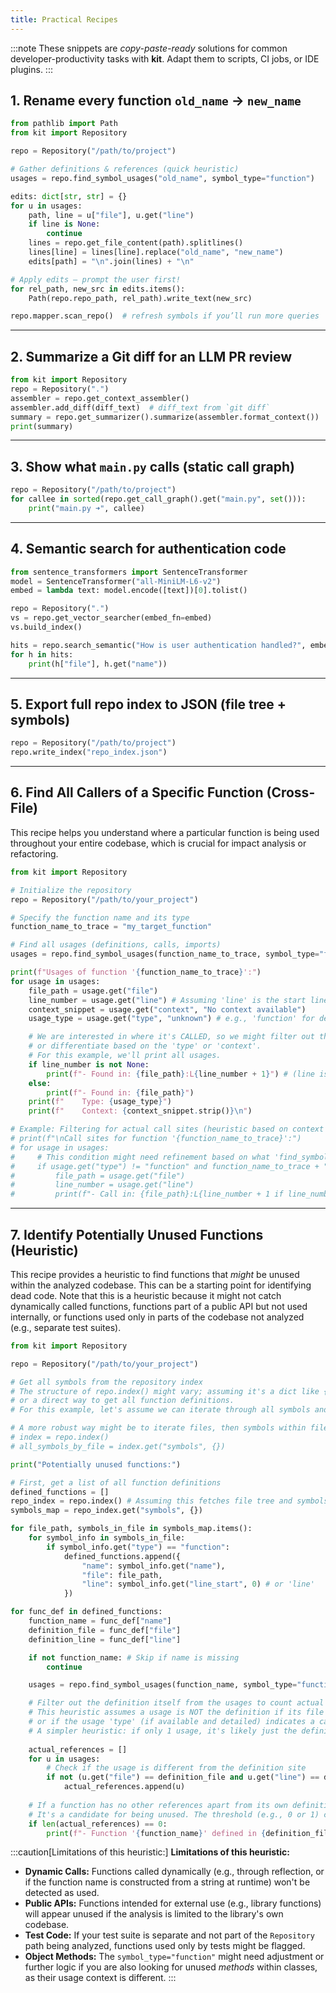 ```yaml
---
title: Practical Recipes
---
```


:::note
These snippets are *copy-paste-ready* solutions for common developer-productivity tasks with **kit**. Adapt them to scripts, CI jobs, or IDE plugins.
:::

## 1. Rename every function `old_name` → `new_name`

```python
from pathlib import Path
from kit import Repository

repo = Repository("/path/to/project")

# Gather definitions & references (quick heuristic)
usages = repo.find_symbol_usages("old_name", symbol_type="function")

edits: dict[str, str] = {}
for u in usages:
    path, line = u["file"], u.get("line")
    if line is None:
        continue
    lines = repo.get_file_content(path).splitlines()
    lines[line] = lines[line].replace("old_name", "new_name")
    edits[path] = "\n".join(lines) + "\n"

# Apply edits – prompt the user first!
for rel_path, new_src in edits.items():
    Path(repo.repo_path, rel_path).write_text(new_src)

repo.mapper.scan_repo()  # refresh symbols if you’ll run more queries
```

---

## 2. Summarize a Git diff for an LLM PR review

```python
from kit import Repository
repo = Repository(".")
assembler = repo.get_context_assembler()
assembler.add_diff(diff_text)  # diff_text from `git diff`
summary = repo.get_summarizer().summarize(assembler.format_context())
print(summary)
```

---

## 3. Show what `main.py` calls (static call graph)

```python
repo = Repository("/path/to/project")
for callee in sorted(repo.get_call_graph().get("main.py", set())):
    print("main.py ➜", callee)
```

---

## 4. Semantic search for authentication code

```python
from sentence_transformers import SentenceTransformer
model = SentenceTransformer("all-MiniLM-L6-v2")
embed = lambda text: model.encode([text])[0].tolist()

repo = Repository(".")
vs = repo.get_vector_searcher(embed_fn=embed)
vs.build_index()

hits = repo.search_semantic("How is user authentication handled?", embed_fn=embed)
for h in hits:
    print(h["file"], h.get("name"))
```

---

## 5. Export full repo index to JSON (file tree + symbols)

```python
repo = Repository("/path/to/project")
repo.write_index("repo_index.json")
```

---

## 6. Find All Callers of a Specific Function (Cross-File)

This recipe helps you understand where a particular function is being used throughout your entire codebase, which is crucial for impact analysis or refactoring.

```python
from kit import Repository

# Initialize the repository
repo = Repository("/path/to/your_project")

# Specify the function name and its type
function_name_to_trace = "my_target_function"

# Find all usages (definitions, calls, imports)
usages = repo.find_symbol_usages(function_name_to_trace, symbol_type="function")

print(f"Usages of function '{function_name_to_trace}':")
for usage in usages:
    file_path = usage.get("file")
    line_number = usage.get("line") # Assuming 'line' is the start line of the usage/symbol
    context_snippet = usage.get("context", "No context available")
    usage_type = usage.get("type", "unknown") # e.g., 'function' for definition, 'call' for a call site

    # We are interested in where it's CALLED, so we might filter out the definition itself if needed,
    # or differentiate based on the 'type' or 'context'.
    # For this example, we'll print all usages.
    if line_number is not None:
        print(f"- Found in: {file_path}:L{line_number + 1}") # (line is 0-indexed, display as 1-indexed)
    else:
        print(f"- Found in: {file_path}")
    print(f"    Type: {usage_type}")
    print(f"    Context: {context_snippet.strip()}\n")

# Example: Filtering for actual call sites (heuristic based on context or type if available)
# print(f"\nCall sites for function '{function_name_to_trace}':")
# for usage in usages:
#     # This condition might need refinement based on what 'find_symbol_usages' returns for 'type' of a call
#     if usage.get("type") != "function" and function_name_to_trace + "(" in usage.get("context", ""):
#         file_path = usage.get("file")
#         line_number = usage.get("line")
#         print(f"- Call in: {file_path}:L{line_number + 1 if line_number is not None else 'N/A'}")

```

---

## 7. Identify Potentially Unused Functions (Heuristic)

This recipe provides a heuristic to find functions that *might* be unused within the analyzed codebase. This can be a starting point for identifying dead code. Note that this is a heuristic because it might not catch dynamically called functions, functions part of a public API but not used internally, or functions used only in parts of the codebase not analyzed (e.g., separate test suites).

```python
from kit import Repository

repo = Repository("/path/to/your_project")

# Get all symbols from the repository index
# The structure of repo.index() might vary; assuming it's a dict like {'symbols': {'file_path': [symbol_dicts]}}
# or a direct way to get all function definitions.
# For this example, let's assume we can iterate through all symbols and filter functions.

# A more robust way might be to iterate files, then symbols within files from repo.index()
# index = repo.index()
# all_symbols_by_file = index.get("symbols", {})

print("Potentially unused functions:")

# First, get a list of all function definitions
defined_functions = []
repo_index = repo.index() # Assuming this fetches file tree and symbols
symbols_map = repo_index.get("symbols", {})

for file_path, symbols_in_file in symbols_map.items():
    for symbol_info in symbols_in_file:
        if symbol_info.get("type") == "function":
            defined_functions.append({
                "name": symbol_info.get("name"),
                "file": file_path,
                "line": symbol_info.get("line_start", 0) # or 'line'
            })

for func_def in defined_functions:
    function_name = func_def["name"]
    definition_file = func_def["file"]
    definition_line = func_def["line"]

    if not function_name: # Skip if name is missing
        continue

    usages = repo.find_symbol_usages(function_name, symbol_type="function")

    # Filter out the definition itself from the usages to count actual calls/references
    # This heuristic assumes a usage is NOT the definition if its file and line differ,
    # or if the usage 'type' (if available and detailed) indicates a call.
    # A simpler heuristic: if only 1 usage, it's likely just the definition.
    
    actual_references = []
    for u in usages:
        # Check if the usage is different from the definition site
        if not (u.get("file") == definition_file and u.get("line") == definition_line):
            actual_references.append(u)
    
    # If a function has no other references apart from its own definition site (or very few)
    # It's a candidate for being unused. The threshold (e.g., 0 or 1) can be adjusted.
    if len(actual_references) == 0:
        print(f"- Function '{function_name}' defined in {definition_file}:L{definition_line + 1} has no apparent internal usages.")
```

:::caution[Limitations of this heuristic:]
**Limitations of this heuristic:**

*   **Dynamic Calls:** Functions called dynamically (e.g., through reflection, or if the function name is constructed from a string at runtime) won't be detected as used.
*   **Public APIs:** Functions intended for external use (e.g., library functions) will appear unused if the analysis is limited to the library's own codebase.
*   **Test Code:** If your test suite is separate and not part of the `Repository` path being analyzed, functions used only by tests might be flagged.
*   **Object Methods:** The `symbol_type="function"` might need adjustment or further logic if you are also looking for unused *methods* within classes, as their usage context is different.
:::
